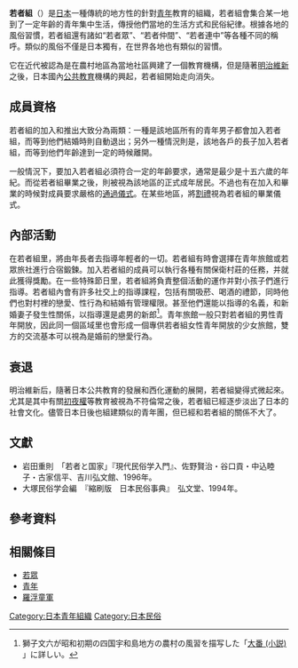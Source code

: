'''若者組'''（{{jpn|j=若者組|hg=わかものぐみ|rm=wakamonogumi}}）是[[日本|日本]]一種傳統的地方性的針對[[青年|青年]]教育的組織，若者組會集合某一地到了一定年齡的青年集中生活，傳授他們當地的生活方式和民俗紀律。根據各地的風俗習慣，若者組還有諸如“若者眾”、“若者仲間”、“若者連中”等各種不同的稱呼。類似的風俗不僅是日本獨有，在世界各地也有類似的習慣。

它在近代被認為是在農村地區為當地社區興建了一個教育機構，但是隨著[[明治維新|明治維新]]之後，日本國內[[公共教育|公共教育]]機構的興起，若者組開始走向消失。

== 成員資格 ==
若者組的加入和推出大致分為兩類：一種是該地區所有的青年男子都會加入若者組，而等到他們結婚時則自動退出；另外一種情況則是，該地各戶的長子加入若者組，而等到他們年齡達到一定的時候離開。

一般情況下，要加入若者組必須符合一定的年齡要求，通常是最少是十五六歲的年紀。而從若者組畢業之後，則被視為該地區的正式成年居民。不過也有在加入和畢業的時候對成員要求嚴格的[[通過儀式|通過儀式]]。在某些地區，將[[割禮|割禮]]視為若者組的畢業儀式。

== 內部活動 ==
在若者組里，將由年長者去指導年輕者的一切。若者組有時會選擇在青年旅館或若眾旅社進行合宿鍛鍊。加入若者組的成員可以執行各種有關保衛村莊的任務，并就此獲得獎勵。在一些特殊節日里，若者組將負責整個活動的運作并對小孩子們進行指導。若者組內會有許多社交上的指導課程，包括有關吸菸、喝酒的禮節，同時他們也對村裡的戀愛、性行為和結婚有管理權限。甚至他們還能以指導的名義，和新婚妻子發生性關係，以指導還是處男的新郎<ref>獅子文六が昭和初期の四国宇和島地方の農村の風習を描写した「[[大番_(小説)|大番 (小説)]] 」に詳しい。</ref>。青年旅館一般只對若者組的男性青年開放，因此同一個區域里也會形成一個專供若者組女性青年開放的少女旅館，雙方的交流基本可以視為是婚前的戀愛行為。

== 衰退 ==
明治維新后，隨著日本公共教育的發展和西化運動的展開，若者組變得式微起來。尤其是其中有關[[初夜權|初夜權]]等教育被視為不符倫常之後，若者組已經逐步淡出了日本的社會文化。儘管日本日後也組建類似的青年團，但已經和若者組的關係不大了。

== 文獻 ==
* 岩田重則　「若者と国家」『現代民俗学入門』、佐野賢治・谷口貢・中込睦子・古家信平、吉川弘文館、1996年。
* 大塚民俗学会編　『縮刷版　日本民俗事典』　弘文堂、1994年。

== 參考資料 ==
{{Reflist}}

== 相關條目 ==
* [[若眾|若眾]]
* [[青年|青年]]
* [[羅浮童軍|羅浮童軍]]

[[Category:日本青年組織|Category:日本青年組織]]
[[Category:日本民俗|Category:日本民俗]]
